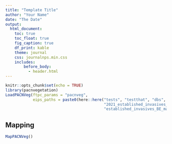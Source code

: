 ```yaml
---
title: "Template Title"
author: "Your Name"
date: "The Date"
output: 
  html_document:
    toc: true
    toc_float: true
    fig_caption: true
    df_print: kable
    theme: journal
    css: journalnps.min.css
    includes:
        before_body:
          - header.html
---
```


```r
knitr::opts_chunk$set(echo = TRUE)
library(pacnvegetation)
LoadPACNVeg(ftpc_params = "pacnveg",
            eips_paths = paste0(here::here("tests", "testthat", "dbs", c("2021_established_invasives_1_20210129.mdb",
                                           "2021_established_invasives_2_20210129.mdb",
                                           "established_invasives_BE_master_20210818.mdb"))))
```

## Mapping

```r
MapPACNVeg()
```
